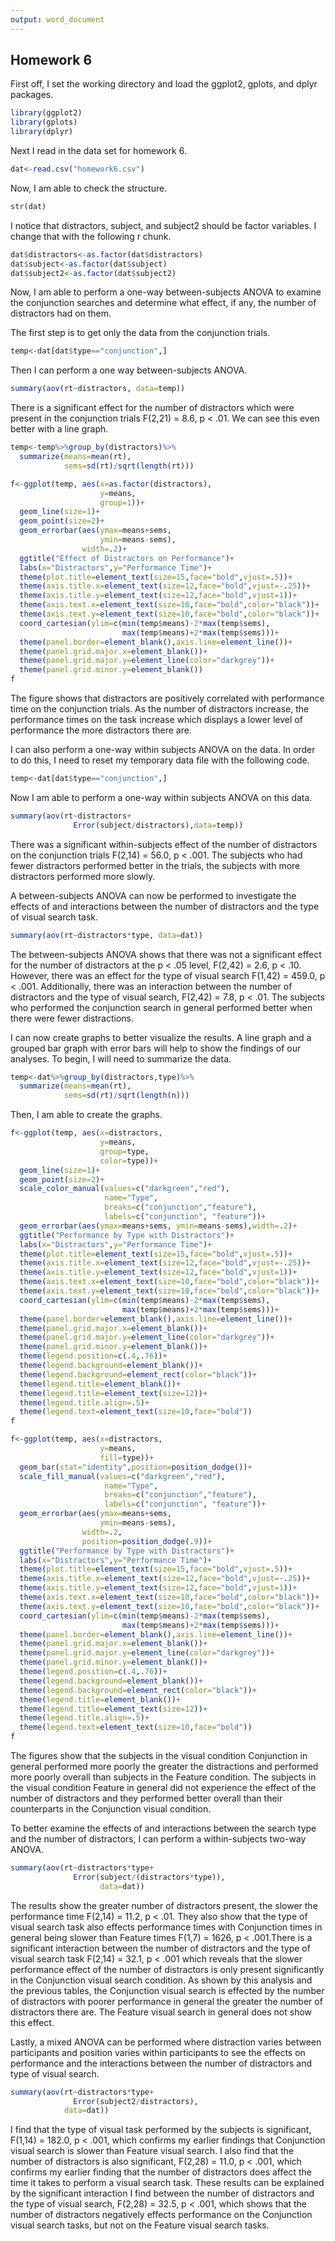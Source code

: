 ```yaml
---
output: word_document
---
```

## Homework 6

<!--
Set the working directory.
No Rchunk is needed to accomplish this.
-->
First off, I set the working directory and load the ggplot2, gplots, and dplyr packages.
```r
library(ggplot2)
library(gplots)
library(dplyr)
```
<!--
Read in the homework6.csv data. For each of the following steps you
should preface your R commands with some plain English explanation.
The fabricated data are supposed to approximate how people perform
in different types of visual searches. Specifically, we're 
comparing performance in feature searches (e.g. looking for a red
X among green Xs) and conjunction searches (e.g. looking for a red
X among green Xs and red Os). We're also looking at how the number
of distractors within the search display effect our data.
-->
Next I read in the data set for homework 6.
```r
dat<-read.csv("homework6.csv")
```


<!--
Check the structure of the data and change any variables that should
be factor variables into factor variables
-->

Now, I am able to check the structure.
```r
str(dat)
```
I notice that distractors, subject, and subject2 should be factor variables. I change that with the following r chunk.
```r
dat$distractors<-as.factor(dat$distractors)
dat$subject<-as.factor(dat$subject)
dat$subject2<-as.factor(dat$subject2)
```

<!--
Perform a one-way between-subjects ANOVA examining for effects of 
the the number of distractors for the conjunction searches only.
Also create a line graph to help you interpret the results of your
analysis.
-->
Now, I am able to perform a one-way between-subjects ANOVA to examine the conjunction searches and determine what effect, if any, the number of distractors had on them.

The first step is to get only the data from the conjunction trials.
```r
temp<-dat[dat$type=="conjunction",]
```
Then I can perform a one way between-subjects ANOVA.

```r
summary(aov(rt~distractors, data=temp))
```
There is a significant effect for the number of distractors which were present in the conjunction trials F(2,21) = 8.6, p < .01. We can see this even better with a line graph.
```r
temp<-temp%>%group_by(distractors)%>%
  summarize(means=mean(rt),
            sems=sd(rt)/sqrt(length(rt)))

f<-ggplot(temp, aes(x=as.factor(distractors),
                    y=means,
                    group=1))+
  geom_line(size=1)+
  geom_point(size=2)+
  geom_errorbar(aes(ymax=means+sems,
                    ymin=means-sems),
                width=.2)+
  ggtitle("Effect of Distractors on Performance")+
  labs(x="Distractors",y="Performance Time")+
  theme(plot.title=element_text(size=15,face="bold",vjust=.5))+
  theme(axis.title.x=element_text(size=12,face="bold",vjust=-.25))+
  theme(axis.title.y=element_text(size=12,face="bold",vjust=1))+
  theme(axis.text.x=element_text(size=10,face="bold",color="black"))+
  theme(axis.text.y=element_text(size=10,face="bold",color="black"))+
  coord_cartesian(ylim=c(min(temp$means)-2*max(temp$sems),
                         max(temp$means)+2*max(temp$sems)))+
  theme(panel.border=element_blank(),axis.line=element_line())+
  theme(panel.grid.major.x=element_blank())+
  theme(panel.grid.major.y=element_line(color="darkgrey"))+
  theme(panel.grid.minor.y=element_blank())
f
```
The figure shows that distractors are positively correlated with performance time on the conjunction trials. As the number of distractors increase, the performance times on the task increase which displays a lower level of performance the more distractors there are.

<!--
Perform a one-way within subjects ANOVA on the same data you analyzed
earlier. Tip: use subject as the subjects variable for this analysis.
-->
I can also perform a one-way within subjects ANOVA on the data. In order to do this, I need to reset my temporary data file with the following code.
```r
temp<-dat[dat$type=="conjunction",]
```
Now I am able to perform a one-way within subjects ANOVA on this data.
```r
summary(aov(rt~distractors+
              Error(subject/distractors),data=temp))
```
There was a significant within-subjects effect of the number of distractors on the conjunction trials F(2,14) = 56.0, p < .001. The subjects who had fewer distractors performed better in the trials, the subjects with more distractors performed more slowly. 

<!--
Perform a between-subjects ANOVA examining for the effects of and
interactions between the number of distractors and the search type.
Make sure to interpret your results.
-->
A between-subjects ANOVA can now be performed to investigate the effects of and interactions between the number of distractors and the type of visual search task.
```r
summary(aov(rt~distractors*type, data=dat))
```
The between-subjects ANOVA shows that there was not a significant effect for the number of distractors at the p < .05 level, F(2,42) = 2.6, p < .10. However, there was an effect for the type of visual search F(1,42) = 459.0, p < .001. Additionally, there was an interaction between the number of distractors and the type of visual search, F(2,42) = 7.8, p < .01. The subjects who performed the conjunction search in general performed better when there were fewer distractions. 

<!--
Create a line graph and a grouped bar graph to help us interpret
the results of the previous analyses. Include error bars in your
figures.
-->
I can now create graphs to better visualize the results. A line graph and a grouped bar graph with error bars will help to show the findings of our analyses.
To begin, I will need to summarize the data.
```r
temp<-dat%>%group_by(distractors,type)%>%
  summarize(means=mean(rt),
            sems=sd(rt)/sqrt(length(n)))
```
Then, I am able to create the graphs.
```r
f<-ggplot(temp, aes(x=distractors,
                    y=means,
                    group=type,
                    color=type))+
  geom_line(size=1)+
  geom_point(size=2)+
  scale_color_manual(values=c("darkgreen","red"),
                     name="Type",
                     breaks=c("conjunction","feature"),
                     labels=c("conjunction", "feature"))+
  geom_errorbar(aes(ymax=means+sems, ymin=means-sems),width=.2)+
  ggtitle("Performance by Type with Distractors")+
  labs(x="Distractors",y="Performance Time")+
  theme(plot.title=element_text(size=15,face="bold",vjust=.5))+
  theme(axis.title.x=element_text(size=12,face="bold",vjust=-.25))+
  theme(axis.title.y=element_text(size=12,face="bold",vjust=1))+
  theme(axis.text.x=element_text(size=10,face="bold",color="black"))+
  theme(axis.text.y=element_text(size=10,face="bold",color="black"))+
  coord_cartesian(ylim=c(min(temp$means)-2*max(temp$sems),
                         max(temp$means)+2*max(temp$sems)))+
  theme(panel.border=element_blank(),axis.line=element_line())+
  theme(panel.grid.major.x=element_blank())+
  theme(panel.grid.major.y=element_line(color="darkgrey"))+
  theme(panel.grid.minor.y=element_blank())+
  theme(legend.position=c(.4,.76))+
  theme(legend.background=element_blank())+
  theme(legend.background=element_rect(color="black"))+
  theme(legend.title=element_blank())+
  theme(legend.title=element_text(size=12))+
  theme(legend.title.align=.5)+
  theme(legend.text=element_text(size=10,face="bold"))
f

f<-ggplot(temp, aes(x=distractors,
                    y=means,
                    fill=type))+
  geom_bar(stat="identity",position=position_dodge())+
  scale_fill_manual(values=c("darkgreen","red"),
                     name="Type",
                     breaks=c("conjunction","feature"),
                     labels=c("conjunction", "feature"))+
  geom_errorbar(aes(ymax=means+sems,
                    ymin=means-sems),
                width=.2,
                position=position_dodge(.9))+
  ggtitle("Performance by Type with Distractors")+
  labs(x="Distractors",y="Performance Time")+
  theme(plot.title=element_text(size=15,face="bold",vjust=.5))+
  theme(axis.title.x=element_text(size=12,face="bold",vjust=-.25))+
  theme(axis.title.y=element_text(size=12,face="bold",vjust=1))+
  theme(axis.text.x=element_text(size=10,face="bold",color="black"))+
  theme(axis.text.y=element_text(size=10,face="bold",color="black"))+
  coord_cartesian(ylim=c(min(temp$means)-2*max(temp$sems),
                         max(temp$means)+2*max(temp$sems)))+
  theme(panel.border=element_blank(),axis.line=element_line())+
  theme(panel.grid.major.x=element_blank())+
  theme(panel.grid.major.y=element_line(color="darkgrey"))+
  theme(panel.grid.minor.y=element_blank())+
  theme(legend.position=c(.4,.76))+
  theme(legend.background=element_blank())+
  theme(legend.background=element_rect(color="black"))+
  theme(legend.title=element_blank())+
  theme(legend.title=element_text(size=12))+
  theme(legend.title.align=.5)+
  theme(legend.text=element_text(size=10,face="bold"))
f
```
<!--
Interpret the statistical results in light of the figures.
-->
The figures show that the subjects in the visual condition Conjunction in general performed more poorly the greater the distractions and performed more poorly overall than subjects in the Feature condition. The subjects in the visual condition Feature in general did not experience the effect of the number of distractors and they performed better overall than their counterparts in the Conjunction visual condition.

<!--
Perform a within-subjects two-way ANOVA examining for the effects
of and interactions between number of distractors and search type.
Tip: use subject as the subject's variable for this analysis.
Interpret the results of the analysis based on the statistical
results and your earlier figures.
-->
To better examine the effects of and interactions between the search type and the number of distractors, I can perform a within-subjects two-way ANOVA.
```r
summary(aov(rt~distractors*type+
              Error(subject/(distractors*type)),
                    data=dat))
```

The results show the greater number of distractors present, the slower the performance time F(2,14) = 11.2, p < .01. They also show that the type of visual search task also effects performance times with Conjunction times in general being slower than Feature times F(1,7) = 1626, p < .001.There is a significant interaction between the number of distractors and the type of visual search task F(2,14) = 32.1, p < .001 which reveals that the slower performance effect of the number of distractors is only present significantly in the Conjunction visual search condition. As shown by this analysis and the previous tables, the Conjunction visual search is effected by the number of distractors with poorer performance in general the greater the number of distractors there are. The Feature visual search in general does not show this effect.
<!--
Finally conduct and interpret the results of a mixed ANOVA in which
number of distractors varies within subjects and the type of search
varies between subjects. Make sure to interpret your results. Tip:
use subject2 as your subject's variable for this analysis.
-->

Lastly, a mixed ANOVA can be performed where distraction varies between participants and position varies within participants to see the effects on performance and the interactions between the number of distractors and type of visual search.

```r
summary(aov(rt~distractors*type+
              Error(subject2/distractors),
            data=dat))
```
I find that the type of visual task performed by the subjects is significant, F(1,14) = 182.0, p < .001, which confirms my earlier findings that Conjunction visual search is slower than Feature visual search. I also find that the number of distractors is also significant, F(2,28) = 11.0, p < .001, which confirms my earlier finding that the number of distractors does affect the time it takes to perform a visual search task. These results can be explained by the significant interaction I find between the number of distractors and the type of visual search, F(2,28) = 32.5, p < .001, which shows that the number of distractors negatively effects performance on the Conjunction visual search tasks, but not on the Feature visual search tasks.